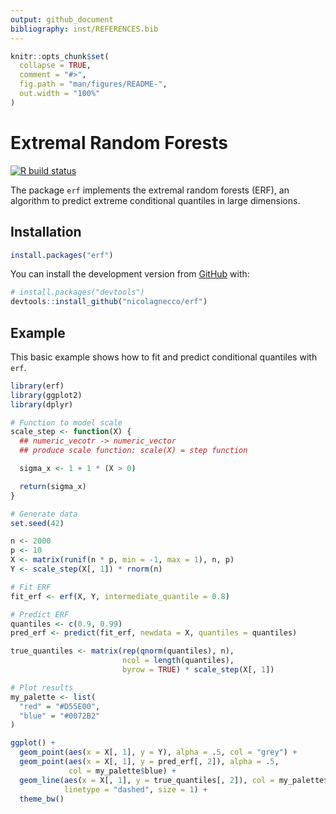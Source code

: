 ```yaml
---
output: github_document
bibliography: inst/REFERENCES.bib
---
```


<!-- README.md is generated from README.Rmd. Please edit that file -->

```r
knitr::opts_chunk$set(
  collapse = TRUE,
  comment = "#>",
  fig.path = "man/figures/README-",
  out.width = "100%"
)
```
# Extremal Random Forests
<!-- badges: start -->
[![R build status](https://github.com/nicolagnecco/erf/workflows/R-CMD-check/badge.svg)](https://github.com/nicolagnecco/erf/actions)
<!-- badges: end -->

The package `erf` implements the extremal random forests (ERF), an algorithm to 
predict extreme conditional quantiles in large dimensions.

## Installation

<!-- You can install the released version of erf from [CRAN](https://CRAN.R-project.org) with: -->

``` r
install.packages("erf")
```

You can install the development version from [GitHub](https://github.com/) with:

``` r
# install.packages("devtools")
devtools::install_github("nicolagnecco/erf")
```
## Example

This basic example shows how to fit and predict conditional quantiles with `erf`.

```r
library(erf)
library(ggplot2)
library(dplyr)

# Function to model scale
scale_step <- function(X) {
  ## numeric_vecotr -> numeric_vector
  ## produce scale function: scale(X) = step function

  sigma_x <- 1 + 1 * (X > 0)

  return(sigma_x)
}

# Generate data
set.seed(42)

n <- 2000
p <- 10
X <- matrix(runif(n * p, min = -1, max = 1), n, p)
Y <- scale_step(X[, 1]) * rnorm(n)

# Fit ERF
fit_erf <- erf(X, Y, intermediate_quantile = 0.8)

# Predict ERF
quantiles <- c(0.9, 0.99)
pred_erf <- predict(fit_erf, newdata = X, quantiles = quantiles)

true_quantiles <- matrix(rep(qnorm(quantiles), n), 
                         ncol = length(quantiles),
                         byrow = TRUE) * scale_step(X[, 1])

# Plot results
my_palette <- list(
  "red" = "#D55E00",
  "blue" = "#0072B2"
)

ggplot() +
  geom_point(aes(x = X[, 1], y = Y), alpha = .5, col = "grey") +
  geom_point(aes(x = X[, 1], y = pred_erf[, 2]), alpha = .5, 
             col = my_palette$blue) +
  geom_line(aes(x = X[, 1], y = true_quantiles[, 2]), col = my_palette$red, 
            linetype = "dashed", size = 1) +
  theme_bw()

```

